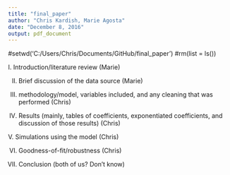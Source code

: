 ```yaml
---
title: "final_paper"
author: "Chris Kardish, Marie Agosta"
date: "December 8, 2016"
output: pdf_document
---
```


#setwd('C:/Users/Chris/Documents/GitHub/final_paper')
#rm(list = ls())

I. Introduction/literature review (Marie)

II. Brief discussion of the data source (Marie)

III. methodology/model, variables included, and any cleaning that was performed (Chris) 

IV. Results (mainly, tables of coefficients, exponentiated coefficients, and discussion of
those results) (Chris)

V. Simulations using the model (Chris)

VI. Goodness-of-fit/robustness (Chris)

VII. Conclusion (both of us? Don't know)
